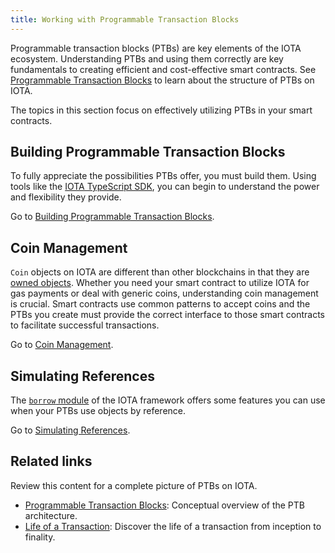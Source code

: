 ```yaml
---
title: Working with Programmable Transaction Blocks
---
```


Programmable transaction blocks (PTBs) are key elements of the IOTA ecosystem. Understanding PTBs and using them correctly are key fundamentals to creating efficient and cost-effective smart contracts. See [Programmable Transaction Blocks](prog-txn-blocks.mdx) to learn about the structure of PTBs on IOTA.

The topics in this section focus on effectively utilizing PTBs in your smart contracts.

## Building Programmable Transaction Blocks

To fully appreciate the possibilities PTBs offer, you must build them. Using tools like the [IOTA TypeScript SDK](../../../../references/ts-sdk/typescript/index.mdx), you can begin to understand the power and flexibility they provide.

Go to [Building Programmable Transaction Blocks](building-ptb.mdx).

## Coin Management

`Coin` objects on IOTA are different than other blockchains in that they are [owned objects](../../objects/object-ownership/address-owned.mdx). Whether you need your smart contract to utilize IOTA for gas payments or deal with generic coins, understanding coin management is crucial. Smart contracts use common patterns to accept coins and the PTBs you create must provide the correct interface to those smart contracts to facilitate successful transactions.

Go to [Coin Management](coin-mgt.mdx).

## Simulating References

The [`borrow` module](https://github.com/iotaledger/iota/blob/main/crates/iota-framework/docs/iota-framework/borrow.md) of the IOTA framework offers some features you can use when your PTBs use objects by reference. 

Go to [Simulating References](simulating-refs.mdx).

## Related links

Review this content for a complete picture of PTBs on IOTA.

- [Programmable Transaction Blocks](prog-txn-blocks.mdx): Conceptual overview of the PTB architecture.
- [Life of a Transaction](../../../../about-iota/iota-architecture/transaction-lifecycle.mdx): Discover the life of a transaction from inception to finality.  